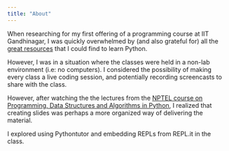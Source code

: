 ```yaml
---
title: "About"
---
```


When researching for my first offering of a programming course at IIT Gandhinagar, I was quickly overwhelmed by (and also grateful for) all the [great resources](/resources/) that I could find to learn Python.

However, I was in a situation where the classes were held in a non-lab environment (i.e: no computers). I considered the possibility of making every class a live coding session, and potentially recording screencasts to share with the class.

However, after watching the the lectures from the  [NPTEL course on Programming, Data Structures and Algorithms in Python](https://onlinecourses.nptel.ac.in/noc16_cs11/preview), I realized that creating slides was perhaps a more organized way of delivering the material.

I explored using Pythontutor and embedding REPLs from REPL.it in the class.